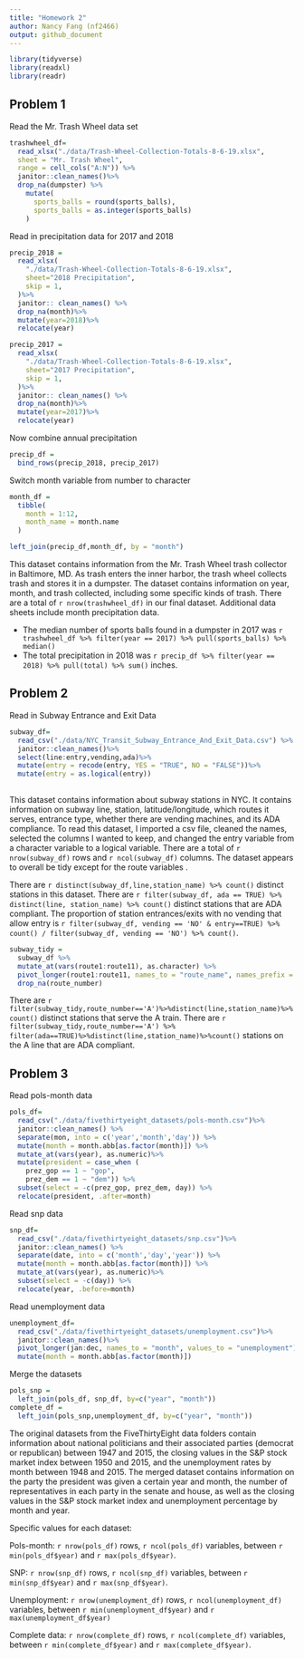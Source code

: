 ```yaml
---
title: "Homework 2"
author: Nancy Fang (nf2466)
output: github_document
---
```


```r
library(tidyverse)
library(readxl)
library(readr)
```


## Problem 1
Read the Mr. Trash Wheel data set
```r
trashwheel_df=
  read_xlsx("./data/Trash-Wheel-Collection-Totals-8-6-19.xlsx", 
  sheet = "Mr. Trash Wheel",
  range = cell_cols("A:N")) %>%
  janitor::clean_names()%>%
  drop_na(dumpster) %>%
    mutate(
      sports_balls = round(sports_balls),
      sports_balls = as.integer(sports_balls)
    )
```

Read in precipitation data for 2017 and 2018

```r
precip_2018 = 
  read_xlsx(
    "./data/Trash-Wheel-Collection-Totals-8-6-19.xlsx",
    sheet="2018 Precipitation",
    skip = 1,
  )%>%
  janitor:: clean_names() %>%
  drop_na(month)%>%
  mutate(year=2018)%>%
  relocate(year)

precip_2017 = 
  read_xlsx(
    "./data/Trash-Wheel-Collection-Totals-8-6-19.xlsx",
    sheet="2017 Precipitation",
    skip = 1,
  )%>%
  janitor:: clean_names() %>%
  drop_na(month)%>%
  mutate(year=2017)%>%
  relocate(year)

```
Now combine annual precipitation

```r
precip_df = 
  bind_rows(precip_2018, precip_2017)

```
Switch month variable from number to character
```r
month_df = 
  tibble(
    month = 1:12,
    month_name = month.name
  )

left_join(precip_df,month_df, by = "month")

```
This dataset contains information from the Mr. Trash Wheel trash collector in Baltimore, MD. As trash enters the inner harbor, the trash wheel collects trash and stores it in a dumpster. The dataset contains information on year, month, and trash collected, including some specific kinds of trash. There are a total of 
`r nrow(trashwheel_df)` in our final dataset. Additional data sheets include month precipitation data. 

* The median number of sports balls found in a dumpster in 2017 was `r trashwheel_df %>% filter(year == 2017) %>% pull(sports_balls) %>% median()`
* The total precipitation in 2018 was `r precip_df %>% filter(year == 2018) %>% pull(total) %>% sum()` inches.


## Problem 2

Read in Subway Entrance and Exit Data
```r
subway_df=
  read_csv("./data/NYC_Transit_Subway_Entrance_And_Exit_Data.csv") %>%
  janitor::clean_names()%>%
  select(line:entry,vending,ada)%>%
  mutate(entry = recode(entry, YES = "TRUE", NO = "FALSE"))%>%
  mutate(entry = as.logical(entry))
  
```
This dataset contains information about subway stations in NYC. It contains information on subway line, station, latitude/longitude, which routes it serves, entrance type, whether there are vending machines, and its ADA compliance. To read this dataset, I imported a csv file, cleaned the names, selected the columns I wanted to keep, and changed the entry variable from a character variable to a logical variable. There are a total of `r nrow(subway_df)` rows and `r ncol(subway_df)` columns. The dataset appears to overall be tidy except for the route variables .

There are `r distinct(subway_df,line,station_name) %>% count()` distinct stations in this dataset. There are `r filter(subway_df, ada == TRUE) %>% distinct(line, station_name) %>% count()` distinct stations that are ADA compliant. The proportion of station entrances/exits with no vending that allow entry is `r filter(subway_df, vending == 'NO' & entry==TRUE) %>%  count() / filter(subway_df, vending == 'NO') %>% count()`.

```r
subway_tidy =
  subway_df %>%
  mutate_at(vars(route1:route11), as.character) %>%
  pivot_longer(route1:route11, names_to = "route_name", names_prefix = "route", values_to = "route_number") %>%
  drop_na(route_number)

```
There are `r filter(subway_tidy,route_number=='A')%>%distinct(line,station_name)%>%count()` distinct stations that serve the A train. There are `r filter(subway_tidy,route_number=='A') %>% filter(ada==TRUE)%>%distinct(line,station_name)%>%count()` stations on the A line that are ADA compliant.


Problem 3
---
Read pols-month data
```r
pols_df=
  read_csv("./data/fivethirtyeight_datasets/pols-month.csv")%>%
  janitor::clean_names() %>%
  separate(mon, into = c('year','month','day')) %>%
  mutate(month = month.abb[as.factor(month)]) %>%
  mutate_at(vars(year), as.numeric)%>%
  mutate(president = case_when (
    prez_gop == 1 ~ "gop",
    prez_dem == 1 ~ "dem")) %>%
  subset(select = -c(prez_gop, prez_dem, day)) %>%
  relocate(president, .after=month)
```
Read snp data
```r
snp_df=
  read_csv("./data/fivethirtyeight_datasets/snp.csv")%>%
  janitor::clean_names() %>%
  separate(date, into = c('month','day','year')) %>%
  mutate(month = month.abb[as.factor(month)]) %>%
  mutate_at(vars(year), as.numeric)%>%
  subset(select = -c(day)) %>%
  relocate(year, .before=month)
```
Read unemployment data
```r
unemployment_df=
  read_csv("./data/fivethirtyeight_datasets/unemployment.csv")%>%
  janitor::clean_names()%>%
  pivot_longer(jan:dec, names_to = "month", values_to = "unemployment") %>%
  mutate(month = month.abb[as.factor(month)])

```
Merge the datasets
```r
pols_snp = 
  left_join(pols_df, snp_df, by=c("year", "month"))
complete_df =
  left_join(pols_snp,unemployment_df, by=c("year", "month"))
```
The original datasets from the FiveThirtyEight data folders contain information about national politicians and their associated parties (democrat or republican) between 1947 and 2015, the closing values in the S&P stock market index between 1950 and 2015, and the unemployment rates by month between 1948 and 2015. The merged dataset contains information on the party the president was given a certain year and month, the number of representatives in each party in the senate and house, as well as the closing values in the S&P stock market index and unemployment percentage by month and year. 

Specific values for each dataset:

Pols-month: `r nrow(pols_df)` rows, `r ncol(pols_df)` variables, between `r min(pols_df$year)` and `r max(pols_df$year)`.

SNP: `r nrow(snp_df)` rows, `r ncol(snp_df)` variables, between `r min(snp_df$year)` and `r max(snp_df$year)`.

Unemployment: `r nrow(unemployment_df)` rows, `r ncol(unemployment_df)` variables, between `r min(unemployment_df$year)` and `r max(unemployment_df$year)`

Complete data: `r nrow(complete_df)` rows, `r ncol(complete_df)` variables, between `r min(complete_df$year)` and `r max(complete_df$year)`.





